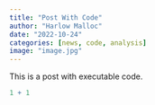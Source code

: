 ```yaml
---
title: "Post With Code"
author: "Harlow Malloc"
date: "2022-10-24"
categories: [news, code, analysis]
image: "image.jpg"
---
```


This is a post with executable code.

```r
1 + 1
```
